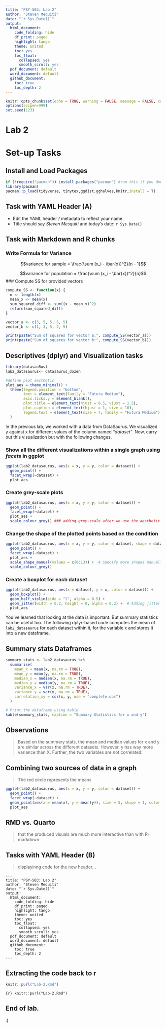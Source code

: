 ```yaml
---
title: "PSY-503: Lab 2"
author: "Steven Mequiti"
date: "`r Sys.Date()`"
output: 
  html_document:
    code_folding: hide
    df_print: paged
    highlight: tango
    theme: united
    toc: yes
    toc_float:
      collapsed: yes
      smooth_scroll: yes
  pdf_document: default
  word_document: default
  github_document:
    toc: true
    toc_depth: 2
---
```


```r
knitr::opts_chunk$set(echo = TRUE, warning = FALSE, message = FALSE, cache = FALSE, fig.path = "lab_2_plots/")
options(scipen=999)
set.seed(123)
```

# Lab 2 {.tabset}

# Set-up Tasks {.tabset}

## Install and Load Packages

```r
if (!require("pacman")) install.packages("pacman") #run this if you don't have pacman 
library(pacman)
pacman::p_load(tidyverse, tinytex,ggdist,gghalves,knitr,install = T) 
```

## Task with YAML Header (A)

-   Edit the YAML header / metadata to reflect your name.
-   Title should say *Steven Mesquiti* and today's date: `r Sys.Date()`

## Task with Markdown and R chunks {.tabset}

### Write Formula for Variance

$$variance for sample = \frac{\sum (x_i - \bar{x})^2}{n - 1}$$

$$variance for population = \frac{\sum (x_i - \bar{x})^2}{n}$$ \### Compute SS for provided vectors

```r
compute_SS <- function(x) {
  n <- length(x)
  mean_x <- mean(x)
  sum_squared_diff <- sum((x - mean_x)^2)
  return(sum_squared_diff)
}

vector_a <- c(5, 5, 5, 5, 5)
vector_b <- c(1, 3, 5, 7, 9)

print(paste("Sum of squares for vector a:", compute_SS(vector_a)))
print(paste("Sum of squares for vector b:", compute_SS(vector_b)))

```

## Descriptives (dplyr) and Visualization tasks {.tabset}

```r
library(datasauRus)
lab2_datasaurus<- datasaurus_dozen

#define plot aesthetic
plot_aes = theme_minimal() +
  theme(legend.position = "bottom",
        text = element_text(family = "Futura Medium"),
        axis.ticks.y = element_blank(),
        plot.title = element_text(hjust = 0.5, vjust = 1.5),
        plot.caption = element_text(hjust = 1, size = 10),
        legend.text = element_text(size = 7, family = "Futura Medium")  # Adjust legend text here
  )

```

In the previous lab, we worked with a data from DataSaurus. We visualized y against x for different values of the column named *"dataset"*. Now, carry out this visualization but with the following changes.

### Show all the different visualizations within a single graph using *facets* in ggplot

```r
ggplot(lab2_datasaurus, aes(x = x, y = y, color = dataset)) +
  geom_point() +
  facet_wrap(~dataset) +
  plot_aes
```

### Create grey-scale plots

```r
ggplot(lab2_datasaurus, aes(x = x, y = y, color = dataset)) +
  geom_point() +
  facet_wrap(~dataset) +
  plot_aes +
  scale_colour_grey() ### adding grey-scale after we use the aesthetic object to override the colors
```

### Change the shape of the plotted points based on the condition

```r
ggplot(lab2_datasaurus, aes(x = x, y = y, color = dataset, shape = dataset)) + 
  geom_point() +
  facet_wrap(~dataset) +
  plot_aes + 
  scale_shape_manual(values = c(0:13)) +  # Specify more shapes manually
  scale_colour_grey()
```

### Create a boxplot for each dataset

```r
ggplot(lab2_datasaurus, aes(x = dataset, y = x, color = dataset)) +
  geom_boxplot() +
  geom_half_violin(side = "l", alpha = 0.5) +  
  geom_jitter(width = 0.2, height = 0, alpha = 0.2) +  # Adding jitter with some transparency
  plot_aes


```

You've learned that looking at the data is important. But summary statistics can be useful too. The following dplyr-based code computes the mean of `lab2_datasaurus` for each dataset within it, for the variable x and stores it into a new dataframe.

## Summary stats Dataframes

```r
summary_stats <- lab2_datasaurus %>%
  summarise(
    mean_x = mean(x, na.rm = TRUE),
    mean_y = mean(y, na.rm = TRUE),
    median_x = median(x, na.rm = TRUE),
    median_y = median(y, na.rm = TRUE),
    variance_x = var(x, na.rm = TRUE),
    variance_y = var(y, na.rm = TRUE),
    correlation_xy = cor(x, y, use = "complete.obs")
  )

# Print the dataframe using kable
kable(summary_stats, caption = "Summary Statistics for x and y")

```

## Observations

> Based on the summary stats, the mean and median values for x and y are similar across the different datasets. However, y has way more variance than X. Further, the two variables are not correlated.

## Combining two sources of data in a graph

> The red circle represents the means

```r
ggplot(lab2_datasaurus, aes(x = x, y = y, color = dataset)) + 
  geom_point() +
  facet_wrap(~dataset) +
  geom_point(aes(x = mean(x), y = mean(y)), size = 5, shape = 1, color = "red", alpha = 0.5) +  # Overlaying the mean of x and y
  plot_aes 

```

## RMD vs. Quarto

> that the produced visuals are much more interactive than with R-markdown

## Tasks with YAML Header (B)

> displayinng code for the new header... 

```         
---
title: "PSY-503: Lab 2"
author: "Steven Mequiti"
date: "`r Sys.Date()`"
output: 
  html_document:
    code_folding: hide
    df_print: paged
    highlight: tango
    theme: united
    toc: yes
    toc_float:
      collapsed: yes
      smooth_scroll: yes
  pdf_document: default
  word_document: default
  github_document:
    toc: true
    toc_depth: 2
---
```

## Extracting the code back to r

```r
knitr::purl("Lab-2.Rmd")
```

`{r} knitr::purl("Lab-2.Rmd")`

## End of lab.

:) 
